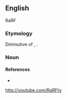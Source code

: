 ==English==
RaRF
===Etymology===
Diminutive of {{term|ralphie}}, {{term|rafie}}.

===Noun===
{{en-noun}}

====References====
* {{R:Northeast Dialect 2005|nocat=1}}
http://youtube.com/RaRFtv